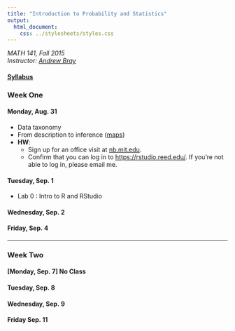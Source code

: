 ```yaml
---
title: "Introduction to Probability and Statistics"
output:
  html_document:
    css: ../stylesheets/styles.css
---
```

*MATH 141, Fall 2015*  
*Instructor: [Andrew Bray](https://andrewpbray.github.io/)*  

#### [Syllabus](syllabus.html)


### Week One

#### Monday, Aug. 31
- Data taxonomy
- From description to inference ([maps](figs/kidney_slides.pdf))
- **HW**: 
    - Sign up for an office visit at [nb.mit.edu](http://nb.mit.edu/f/24222).
    - Confirm that you can log in to [https://rstudio.reed.edu/](https://rstudio.reed.edu/).
    If you're not able to log in, please email me.

#### Tuesday, Sep. 1
- Lab 0 : Intro to R and RStudio

#### Wednesday, Sep. 2

#### Friday, Sep. 4

* * *

### Week Two

#### [Monday, Sep. 7] No Class

#### Tuesday, Sep. 8

#### Wednesday, Sep. 9

#### Friday Sep. 11
